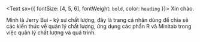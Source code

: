 <Text sx={{ fontSize: [4, 5, 6], fontWeight: `bold`, color: `heading` }}>
  Xin chào.
</Text>

Mình là Jerry Bui - kỹ sư chất lượng, đây là trang cá nhân dùng để chia sẻ các kiến thức về quản lý chất lượng, ứng dụng các phần R và Minitab trong việc quản lý chất lượng và quá trình.